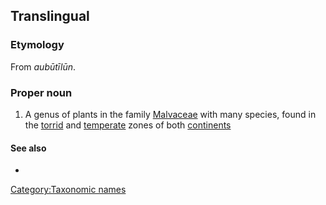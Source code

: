 ==Translingual==
{{wikipedia}}

===Etymology===
From {{etyl|ar|mul}} {{rfscript|Arabic}} ''aubūtīlūn''.

{{etystub}}

===Proper noun===
{{infl|mul|proper noun}}

# {{botany|lang=mul}} A genus of plants in the family [[Malvaceae]] with many species, found in the [[torrid]] and [[temperate]] zones of both [[continents]]

====See also====
*{{specieslite}}

[[Category:Taxonomic names]]